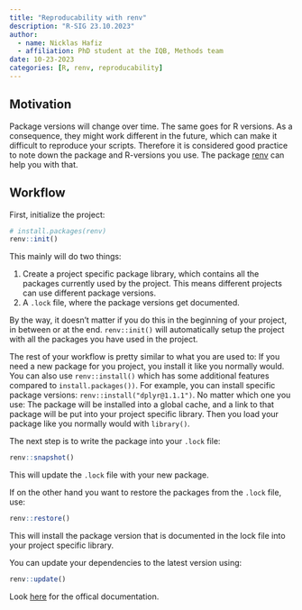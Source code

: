 ```yaml
---
title: "Reproducability with renv"
description: "R-SIG 23.10.2023"
author: 
  - name: Nicklas Hafiz
  - affiliation: PhD student at the IQB, Methods team
date: 10-23-2023
categories: [R, renv, reproducability]
---
```


## Motivation

Package versions will change over time. The same goes for R versions. As a consequence, they might work different in the future, which can make it difficult to reproduce your scripts. Therefore it is considered good practice to note down the package and R-versions you use. The package [renv](https://rstudio.github.io/renv/articles/renv.html) can help you with that.

## Workflow

First, initialize the project:

```r
# install.packages(renv)
renv::init()
```

This mainly will do two things:

1.  Create a project specific package library, which contains all the packages currently used by the project. This means different projects can use different package versions.
2.  A `.lock` file, where the package versions get documented.

By the way, it doesn't matter if you do this in the beginning of your project, in between or at the end. `renv::init()` will automatically setup the project with all the packages you have used in the project.

The rest of your workflow is pretty similar to what you are used to: If you need a new package for you project, you install it like you normally would. You can also use `renv::install()` which has some additional features compared to `install.packages())`. For example, you can install specific package versions: `renv::install("dplyr@1.1.1")`. No matter which one you use: The package will be installed into a global cache, and a link to that package will be put into your project specific library. Then you load your package like you normally would with `library()`.

The next step is to write the package into your `.lock` file:

```r
renv::snapshot()
```

This will update the `.lock` file with your new package.

If on the other hand you want to restore the packages from the `.lock` file, use:

```r
renv::restore()
```

This will install the package version that is documented in the lock file into your project specific library.

You can update your dependencies to the latest version using:

```r
renv::update()
```

Look [here](https://rstudio.github.io/renv/articles/renv.html#getting-started) for the offical documentation.
